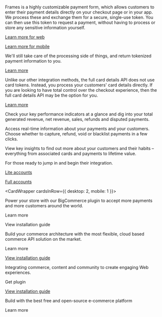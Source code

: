<ContentPanel title="Frames" imgSrc="/docs/Collect payment/Frames.svg">

Frames is a highly customizable payment form, which allows customers to enter their payment
details directly on your checkout page or in your app. We process these and exchange them for a
secure, single-use token. You can then use this token to request a payment, without having to
process or store any sensitive information yourself.

[Learn more for web](/integrate/frames)

[Learn more for mobile](/integrate/frames-for-android)

</ContentPanel>

<ContentPanel title="Mobile SDKs" imgSrc="/docs/Collect payment/Mobile.svg">

We'll still take care of the processing side of things, and return tokenized payment information to you.

[Learn more](/integrate/sdks)

</ContentPanel>

<ContentPanel title="Full card details API" imgSrc="/docs/Collect payment/FullСard.svg">

Unlike our other integration methods, the full card details API does not use card tokens. Instead, you process your customers' card details directly. If you are looking to have total control over the checkout experience, then the full card details API may be the option for you.

[Learn more](/integrate/full-card-details-api)

</ContentPanel>

<ContentPanel imgWidth={32} imgSrc="/docs/TheHub/TheHubAtGlance/1-hub-icon-dashboard.svg">

Check your key performance indicators at a glance and dig into your total generated revenue, net revenue, sales, refunds and disputed payments.

</ContentPanel>

<ContentPanel imgWidth={32} imgSrc="/docs/TheHub/TheHubAtGlance/2-hub-icon-payments.svg">

Access real-time information about your payments and your customers. Choose whether to capture, refund, void or blacklist payments in a few clicks.

</ContentPanel>

<ContentPanel imgWidth={32} imgSrc="/docs/TheHub/TheHubAtGlance/3-hub-icon-customers.svg">

View key insights to find out more about your customers and their habits – everything from associated cards and payments to lifetime value.

</ContentPanel>

<ContentPanel title="Quick start" imgSrc="/NAS/Marketplaces/quick-start.svg" withBorder={false}>

For those ready to jump in and begin their integration.

[Lite accounts](/marketplaces/quick-start-lite)

[Full accounts](/marketplaces/quick-start-full)

</ContentPanel>

<CardWrapper cardsInRow={{ desktop: 2, mobile: 1 }}>

<ContentPanel variant="eCommerce" title="BigCommerce" imgSrc="/docs/Integrate/SDKs/bigcommerce.svg">

Power your store with our BigCommerce plugin to accept more payments and more customers around the world.

<ExternalLink href="https://www.bigcommerce.com/" target="_blank">Learn more</ExternalLink>

<ExternalLink href="https://support.bigcommerce.com/s/article/Connecting-with-Checkoutcom" target="_blank">View installation guide</ExternalLink>

</ContentPanel>
<ContentPanel variant="eCommerce"  title="Commercetools" imgSrc="/docs/Integrate/SDKs/commercetools.svg">

Build your commerce architecture with the most flexible, cloud based commerce API solution on the market.

<ExternalLink href="https://marketplace.commercetools.com/integration/checkoutcom" target="_blank">Learn more</ExternalLink>

[View installation guide](/integrate/e-commerce-platforms/commercetools)


</ContentPanel>
<ContentPanel variant="eCommerce"  title="Magento 2" imgSrc="/docs/Integrate/SDKs/magento.svg">

Integrating commerce, content and community to create engaging Web experiences.

<ExternalLink href="https://github.com/checkout/checkout-magento2-plugin" target="_blank">Get plugin</ExternalLink>

[View installation guide](/integrate/e-commerce-platforms/magento-2)

</ContentPanel>
<ContentPanel variant="eCommerce"  title="OpenCart" imgSrc="/docs/Integrate/SDKs/opencart.svg">

Build with the best free and open-source e-commerce platform

<ExternalLink href="https://www.opencart.com/index.php?route=marketplace/extension/info&extension_id=41648&filter_search=checkout.com&sort=date_added" target="_blank">Learn more</ExternalLink>

</ContentPanel>

</CardWrapper>


